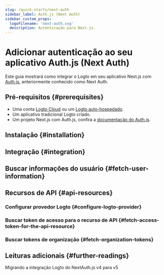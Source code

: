 ```yaml
---
slug: /quick-starts/next-auth
sidebar_label: Auth.js (Next Auth)
sidebar_custom_props:
  logoFilename: 'next-auth.svg'
  description: Autenticação para Next.js.
---
```




# Adicionar autenticação ao seu aplicativo Auth.js (Next Auth)

Este guia mostrará como integrar o Logto em seu aplicativo Next.js com [Auth.js](https://authjs.dev/), anteriormente conhecido como Next Auth.

<GuideTip />

## Pré-requisitos \{#prerequisites}

- Uma conta [Logto Cloud](https://cloud.logto.io) ou um [Logto auto-hospedado](/introduction/set-up-logto-oss).
- Um aplicativo tradicional Logto criado.
- Um projeto Next.js com Auth.js, confira a [documentação do Auth.js](https://authjs.dev/getting-started/installation).

## Instalação \{#installation}

<Installation />

## Integração \{#integration}

<Integration />

## Buscar informações do usuário \{#fetch-user-information}

<GetUserInformation />

## Recursos de API \{#api-resources}

<ApiResourcesDescription />

### Configurar provedor Logto \{#configure-logto-provider}

<ConfigApiResources />

### Buscar token de acesso para o recurso de API \{#fetch-access-token-for-the-api-resource}

<FetchAccessTokenForApiResources />

### Buscar tokens de organização \{#fetch-organization-tokens}

<FetchOrganizationTokenForUser />

## Leituras adicionais \{#further-readings}

<FurtherReadings />

<Url href="https://blog.logto.io/next-auth-v5">
  Migrando a integração Logto do NextAuth.js v4 para v5
</Url>
